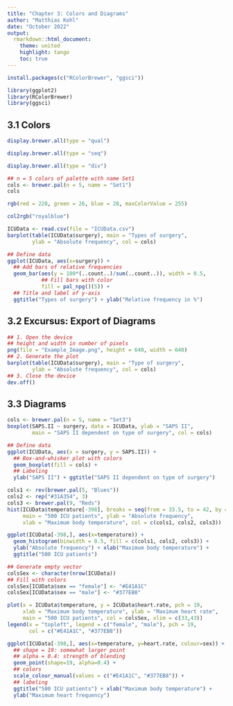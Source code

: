 ```yaml
---
title: "Chapter 3: Colors and Diagrams"
author: "Matthias Kohl"
date: "October 2022"
output:
  rmarkdown::html_document:
    theme: united
    highlight: tango
    toc: true
---
```



```r
install.packages(c("RColorBrewer", "ggsci"))
```


```r
library(ggplot2)
library(RColorBrewer)
library(ggsci)
```


## 3.1 Colors

```r
display.brewer.all(type = "qual")
```


```r
display.brewer.all(type = "seq")
```


```r
display.brewer.all(type = "div")
```


```r
## n = 5 colors of palette with name Set1
cols <- brewer.pal(n = 5, name = "Set1")
cols
```


```r
rgb(red = 228, green = 26, blue = 28, maxColorValue = 255)
```


```r
col2rgb("royalblue")
```


```r
ICUData <- read.csv(file = "ICUData.csv")
barplot(table(ICUData$surgery), main = "Types of surgery",
        ylab = "Absolute frequency", col = cols)
```


```r
## Define data
ggplot(ICUData, aes(x=surgery)) +
  ## Add bars of relative frequencies
  geom_bar(aes(y = 100*(..count..)/sum(..count..)), width = 0.5,
           ## Fill bars with color
           fill = pal_npg()(5)) +
  ## Title and label of y-axis
  ggtitle("Types of surgery") + ylab("Relative frequency in %")
```


## 3.2 Excursus: Export of Diagrams

```r
## 1. Open the device
## height and width in number of pixels
png(file = "Example_Image.png", height = 640, width = 640)
## 2. Generate the plot
barplot(table(ICUData$surgery), main = "Type of surgery",
        ylab = "Absolute frequency", col = cols)
## 3. Close the device
dev.off()
```


## 3.3 Diagrams

```r
cols <- brewer.pal(n = 5, name = "Set3")
boxplot(SAPS.II ~ surgery, data = ICUData, ylab = "SAPS II",
        main = "SAPS II dependent on type of surgery", col = cols)
```


```r
## Define data
ggplot(ICUData, aes(x = surgery, y = SAPS.II)) +
  ## Box-and-whisker plot with colors
  geom_boxplot(fill = cols) +
  ## Labeling
  ylab("SAPS II") + ggtitle("SAPS II dependent on type of surgery")
```


```r
cols1 <- rev(brewer.pal(5, "Blues"))
cols2 <- rep("#31A354", 3)
cols3 <- brewer.pal(9, "Reds")
hist(ICUData$temperature[-398], breaks = seq(from = 33.5, to = 42, by = 0.5),
     main = "500 ICU patients", ylab = "Absolute frequency",
     xlab = "Maximum body temperature", col = c(cols1, cols2, cols3))
```


```r
ggplot(ICUData[-398,], aes(x=temperature)) +
  geom_histogram(binwidth = 0.5, fill = c(cols1, cols2, cols3)) +
  ylab("Absolute frequency") + xlab("Maximum body temperature") +
  ggtitle("500 ICU patients")
```


```r
## Generate empty vector
colsSex <- character(nrow(ICUData))
## Fill with colors
colsSex[ICUData$sex == "female"] <- "#E41A1C"
colsSex[ICUData$sex == "male"] <- "#377EB8"
```


```r
plot(x = ICUData$temperature, y = ICUData$heart.rate, pch = 19,
     xlab = "Maximum body temperature", ylab = "Maximum heart rate",
     main = "500 ICU patients", col = colsSex, xlim = c(33,43))
legend(x = "topleft", legend = c("female", "male"), pch = 19,
       col = c("#E41A1C", "#377EB8"))
```


```r
ggplot(ICUData[-398,], aes(x=temperature, y=heart.rate, colour=sex)) +
  ## shape = 19: somewhat larger point
  ## alpha = 0.4: strength of blending
  geom_point(shape=19, alpha=0.4) +
  ## colors
  scale_colour_manual(values = c("#E41A1C", "#377EB8")) +
  ## labeling
  ggtitle("500 ICU patients") + xlab("Maximum body temperature") +
  ylab("Maximum heart frequency")
```
